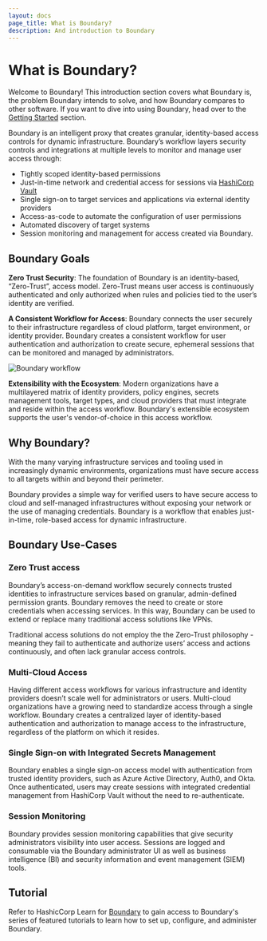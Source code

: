 ```yaml
---
layout: docs
page_title: What is Boundary?
description: And introduction to Boundary
---
```


# What is Boundary?

Welcome to Boundary! This introduction section covers what Boundary is, the problem Boundary intends to solve, and how Boundary compares to other software. If you want to dive into using Boundary, head over to the [Getting Started](/docs/getting-started) section.

Boundary is an intelligent proxy that creates granular, identity-based access controls for dynamic infrastructure. Boundary’s workflow layers security controls and integrations at multiple levels to monitor and manage user access through:

- Tightly scoped identity-based permissions
- Just-in-time network and credential access for sessions via [HashiCorp Vault](https://vaultproject.io/)
- Single sign-on to target services and applications via external identity providers
- Access-as-code to automate the configuration of user permissions
- Automated discovery of target systems
- Session monitoring and management for access created via Boundary.

## Boundary Goals

**Zero Trust Security**: The foundation of Boundary is an identity-based, “Zero-Trust”, access model. Zero-Trust means user access is continuously authenticated and only authorized when rules and policies tied to the user’s identity are verified.

**A Consistent Workflow for Access**: Boundary connects the user securely to their infrastructure regardless of cloud platform, target environment, or identity provider. Boundary creates a consistent workflow for user authentication and authorization to create secure, ephemeral sessions that can be monitored and managed by administrators.

![Boundary workflow](/img/boundary.png)

**Extensibility with the Ecosystem**: Modern organizations have a multilayered matrix of identity providers, policy engines, secrets management tools, target types, and cloud providers that must integrate and reside within the access workflow. Boundary's extensible ecosystem supports the user's vendor-of-choice in this access workflow.

## Why Boundary?

With the many varying infrastructure services and tooling used in increasingly dynamic environments, organizations must have secure access to all targets within and beyond their perimeter.

Boundary provides a simple way for verified users to have secure access to cloud
and self-managed infrastructures without exposing your network or the use of
managing credentials. Boundary is a workflow that enables just-in-time,
role-based access for dynamic infrastructure.

## Boundary Use-Cases

### Zero Trust access

Boundary’s access-on-demand workflow securely connects trusted identities to infrastructure services based on granular, admin-defined permission grants. Boundary removes the need to create or store credentials when accessing services. In this way, Boundary can be used to extend or replace many traditional access solutions like VPNs.

Traditional access solutions do not employ the the Zero-Trust philosophy - meaning they fail to authenticate and authorize users’ access and actions continuously, and often lack granular access controls.

### Multi-Cloud Access

Having different access workflows for various infrastructure and identity providers doesn’t scale well for administrators or users. Multi-cloud organizations have a growing need to standardize access through a single workflow. Boundary creates a centralized layer of identity-based authentication and authorization to manage access to the infrastructure, regardless of the platform on which it resides.

### Single Sign-on with Integrated Secrets Management

Boundary enables a single sign-on access model with authentication from trusted identity providers, such as Azure Active Directory, Auth0, and Okta. Once authenticated, users may create sessions with integrated credential management from HashiCorp Vault without the need to re-authenticate.

### Session Monitoring

Boundary provides session monitoring capabilities that give security administrators visibility into user access. Sessions are logged and consumable via the Boundary administrator UI as well as business intelligence (BI) and security information and event management (SIEM) tools.

## Tutorial

Refer to HashicCorp Learn for [Boundary](https://learn.hashicorp.com/boundary) to gain access to Boundary's series of featured tutorials to learn how to set up, configure, and administer Boundary.

